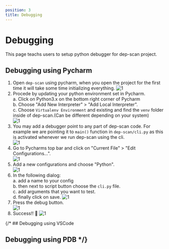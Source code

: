 ```yaml
---
position: 3
title: Debugging
---
```


# Debugging

This page teachs users to setup python debugger for dep-scan project.

## Debugging using Pycharm

1. Open `dep-scan` using pycharm, when you open the project for the first time it will take some time initializing everything.
![1](/img/develop/debug/1.png)
2. Procede by updating your python environment set in Pycharm.  
    a. Click on Python3.x on the bottom right corner of Pycharm  
    b. Choose "Add New Interpreter" > "Add Local Interpreter".  
    c. Choose `Virtualenv Environment` and existing and find the `venv` folder inside of dep-scan.(Can be different depending on your system)  
![1](/img/develop/debug/2.png)
3. You may add a debugger point to any part of dep-scan code. For example we are pointing it to `main()` function in `dep-scan/cli.py` as this is activated whenever we run dep-scan using the cli.  
![1](/img/develop/debug/3.png)
4. Go to Pycharms top bar and click on "Current File" > "Edit Configurations...".  
![1](/img/develop/debug/4.png)
5. Add a new configurations and choose "Python".  
![1](/img/develop/debug/5.png)
6. In the following dialog:  
    a. add a name to your config  
    b. then next to script button choose the `cli.py` file.  
    c. add arguments that you want to test.  
    d. finally click on save.
![1](/img/develop/debug/6.png)  
7. Press the debug button.  
![1](/img/develop/debug/7.png)
8. Success!! 🥳 
![1](/img/develop/debug/8.png)

{/* ## Debugging using VSCode

## Debugging using PDB */}